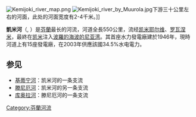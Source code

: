 {{coord|65.77|N|24.45|E|source:frwiki_region:FI-LL_type:landmark|display=title}}
[[Image:Kemijoki_river_map.png|right]]
[[Image:Kemijoki_river_by_Muurola.jpg|right]]下游三十公里左右的河面，此处的河面宽度有2-4千米。]]

'''凱米河'''（{{lang-fi|Kemijoki}}, {{lang-se|Giemajohka}}）是[[芬蘭|芬蘭]]最长的河流，河道全長550公里，流经[[凯米耶尔维|凯米耶尔维]]、[[罗瓦涅米|罗瓦涅米]]，最終在[[凯米|凯米]]注入[[波羅的海|波羅的海]][[波的尼亚湾|波的尼亚湾]]。其首座水力發電廠建於1946年，現時河道上有15座發電廠，在2003年供應該國34.5%水电電力。

== 参见 ==
* [[基蒂宁河|基蒂宁河]]：凯米河的一条支流
* [[滕尼厄河|滕尼厄河]]：凯米河的另一条支流
* [[库奥拉河|库奥拉河]]：滕尼厄河的一条支流

{{commonscat|Kemijoki}}

{{Authority control}}
{{Finland-geo-stub}}

[[Category:芬蘭河流|Category:芬蘭河流]]